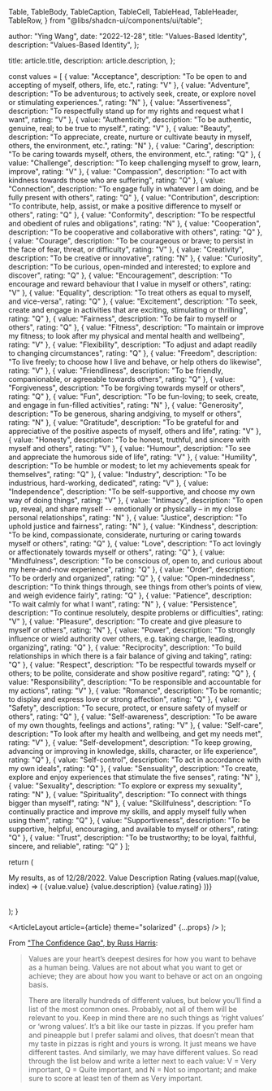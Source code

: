   Table,
  TableBody,
  TableCaption,
  TableCell,
  TableHead,
  TableHeader,
  TableRow,
} from "@libs/shadcn-ui/components/ui/table";

  author: "Ying Wang",
  date: "2022-12-28",
  title: "Values-Based Identity",
  description: "Values-Based Identity",
};

  title: article.title,
  description: article.description,
};

  const values = [
    {
      value: "Acceptance",
      description: "To be open to and accepting of myself, others, life, etc.",
      rating: "V"
    },
    {
      value: "Adventure",
      description: "To be adventurous; to actively seek, create, or explore novel or stimulating experiences.",
      rating: "N"
    },
    {
      value: "Assertiveness",
      description: "To respectfully stand up for my rights and request what I want",
      rating: "V"
    },
    {
      value: "Authenticity",
      description: "To be authentic, genuine, real; to be true to myself.",
      rating: "V"
    },
    {
      value: "Beauty",
      description: "To appreciate, create, nurture or cultivate beauty in myself, others, the environment, etc.",
      rating: "N"
    },
    {
      value: "Caring",
      description: "To be caring towards myself, others, the environment, etc.",
      rating: "Q"
    },
    {
      value: "Challenge",
      description: "To keep challenging myself to grow, learn, improve",
      rating: "V"
    },
    {
      value: "Compassion",
      description: "To act with kindness towards those who are suffering",
      rating: "Q"
    },
    {
      value: "Connection",
      description: "To engage fully in whatever I am doing, and be fully present with others",
      rating: "Q"
    },
    {
      value: "Contribution",
      description: "To contribute, help, assist, or make a positive difference to myself or others",
      rating: "Q"
    },
    {
      value: "Conformity",
      description: "To be respectful and obedient of rules and obligations",
      rating: "N"
    },
    {
      value: "Cooperation",
      description: "To be cooperative and collaborative with others",
      rating: "Q"
    },
    {
      value: "Courage",
      description: "To be courageous or brave; to persist in the face of fear, threat, or difficulty",
      rating: "V"
    },
    {
      value: "Creativity",
      description: "To be creative or innovative",
      rating: "N"
    },
    {
      value: "Curiosity",
      description: "To be curious, open-minded and interested; to explore and discover",
      rating: "Q"
    },
    {
      value: "Encouragement",
      description: "To encourage and reward behaviour that I value in myself or others",
      rating: "V"
    },
    {
      value: "Equality",
      description: "To treat others as equal to myself, and vice-versa",
      rating: "Q"
    },
    {
      value: "Excitement",
      description: "To seek, create and engage in activities that are exciting, stimulating or thrilling",
      rating: "Q"
    },
    {
      value: "Fairness",
      description: "To be fair to myself or others",
      rating: "Q"
    },
    {
      value: "Fitness",
      description: "To maintain or improve my fitness; to look after my physical and mental health and wellbeing",
      rating: "V"
    },
    {
      value: "Flexibility",
      description: "To adjust and adapt readily to changing circumstances",
      rating: "Q"
    },
    {
      value: "Freedom",
      description: "To live freely; to choose how I live and behave, or help others do likewise",
      rating: "V"
    },
    {
      value: "Friendliness",
      description: "To be friendly, companionable, or agreeable towards others",
      rating: "Q"
    },
    {
      value: "Forgiveness",
      description: "To be forgiving towards myself or others",
      rating: "Q"
    },
    {
      value: "Fun",
      description: "To be fun-loving; to seek, create, and engage in fun-filled activities",
      rating: "N"
    },
    {
      value: "Generosity",
      description: "To be generous, sharing andgiving, to myself or others",
      rating: "N"
    },
    {
      value: "Gratitude",
      description: "To be grateful for and appreciative of the positive aspects of myself, others and life",
      rating: "V"
    },
    {
      value: "Honesty",
      description: "To be honest, truthful, and sincere with myself and others",
      rating: "V"
    },
    {
      value: "Humour",
      description: "To see and appreciate the humorous side of life",
      rating: "V"
    },
    {
      value: "Humility",
      description: "To be humble or modest; to let my achievements speak for themselves",
      rating: "Q"
    },
    {
      value: "Industry",
      description: "To be industrious, hard-working, dedicated",
      rating: "V"
    },
    {
      value: "Independence",
      description: "To be self-supportive, and choose my own way of doing things",
      rating: "V"
    },
    {
      value: "Intimacy",
      description: "To open up, reveal, and share myself -- emotionally or physically – in my close personal relationships",
      rating: "N"
    },
    {
      value: "Justice",
      description: "To uphold justice and fairness",
      rating: "N"
    },
    {
      value: "Kindness",
      description: "To be kind, compassionate, considerate, nurturing or caring towards myself or others",
      rating: "Q"
    },
    {
      value: "Love",
      description: "To act lovingly or affectionately towards myself or others",
      rating: "Q"
    },
    {
      value: "Mindfulness",
      description: "To be conscious of, open to, and curious about my here-and-now experience",
      rating: "Q"
    },
    {
      value: "Order",
      description: "To be orderly and organized",
      rating: "Q"
    },
    {
      value: "Open-mindedness",
      description: "To think things through, see things from other’s points of view, and weigh evidence fairly",
      rating: "Q"
    },
    {
      value: "Patience",
      description: "To wait calmly for what I want",
      rating: "N"
    },
    {
      value: "Persistence",
      description: "To continue resolutely, despite problems or difficulties",
      rating: "V"
    },
    {
      value: "Pleasure",
      description: "To create and give pleasure to myself or others",
      rating: "N"
    },
    {
      value: "Power",
      description: "To strongly influence or wield authority over others, e.g. taking charge, leading, organizing",
      rating: "Q"
    },
    {
      value: "Reciprocity",
      description: "To build relationships in which there is a fair balance of giving and taking",
      rating: "Q"
    },
    {
      value: "Respect",
      description: "To be respectful towards myself or others; to be polite, considerate and show positive regard",
      rating: "Q"
    },
    {
      value: "Responsibility",
      description: "To be responsible and accountable for my actions",
      rating: "V"
    },
    {
      value: "Romance",
      description: "To be romantic; to display and express love or strong affection",
      rating: "Q"
    },
    {
      value: "Safety",
      description: "To secure, protect, or ensure safety of myself or others",
      rating: "Q"
    },
    {
      value: "Self-awareness",
      description: "To be aware of my own thoughts, feelings and actions",
      rating: "V"
    },
    {
      value: "Self-care",
      description: "To look after my health and wellbeing, and get my needs met",
      rating: "V"
    },
    {
      value: "Self-development",
      description: "To keep growing, advancing or improving in knowledge, skills, character, or life experience",
      rating: "Q"
    },
    {
      value: "Self-control",
      description: "To act in accordance with my own ideals",
      rating: "Q"
    },
    {
      value: "Sensuality",
      description: "To create, explore and enjoy experiences that stimulate the five senses",
      rating: "N"
    },
    {
      value: "Sexuality",
      description: "To explore or express my sexuality",
      rating: "N"
    },
    {
      value: "Spirituality",
      description: "To connect with things bigger than myself",
      rating: "N"
    },
    {
      value: "Skillfulness",
      description: "To continually practice and improve my skills, and apply myself fully when using them",
      rating: "Q"
    },
    {
      value: "Supportiveness",
      description: "To be supportive, helpful, encouraging, and available to myself or others",
      rating: "Q"
    },
    {
      value: "Trust",
      description: "To be trustworthy; to be loyal, faithful, sincere, and reliable",
      rating: "Q"
    }
  ];

return (

<Table>
  <TableCaption>My results, as of 12/28/2022.</TableCaption>
  <TableHeader>
    <TableRow>
      <TableHead>Value</TableHead>
      <TableHead>Description</TableHead>
      <TableHead>Rating</TableHead>
    </TableRow>
  </TableHeader>
  <TableBody>
    {values.map((value, index) => (
      <TableRow key={index}>
        <TableCell className="font-medium">{value.value}</TableCell>
        <TableCell>{value.description}</TableCell>
        <TableCell className="text-center">{value.rating}</TableCell>
      </TableRow>
    ))}
  </TableBody>
</Table>
); }

  <ArticleLayout article={article} theme="solarized" {...props} />
);

From ["The Confidence Gap", by Russ
Harris](http://thehappinesstrap.com/upimages/complete_worksheets_for_The_Confidence_Gap.pdf):

> Values are your heart’s deepest desires for how you want to behave as a human
> being. Values are not about what you want to get or achieve; they are about
> how you want to behave or act on an ongoing basis.
>
> There are literally hundreds of different values, but below you’ll find a list
> of the most common ones. Probably, not all of them will be relevant to you.
> Keep in mind there are no such things as ‘right values’ or ‘wrong values’.
> It’s a bit like our taste in pizzas. If you prefer ham and pineapple but I
> prefer salami and olives, that doesn’t mean that my taste in pizzas is right
> and yours is wrong. It just means we have different tastes. And similarly, we
> may have different values. So read through the list below and write a letter
> next to each value: V = Very important, Q = Quite important, and N = Not so
> important; and make sure to score at least ten of them as Very important.

<TableDemo />

